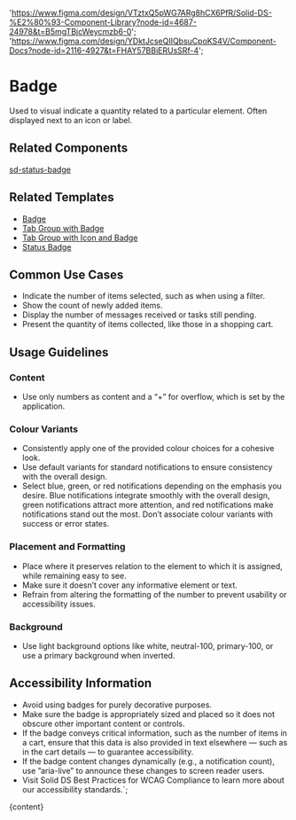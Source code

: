 

  'https://www.figma.com/design/VTztxQ5pWG7ARg8hCX6PfR/Solid-DS-%E2%80%93-Component-Library?node-id=4687-24978&t=B5mgTBjcWeycmzb6-0';
  'https://www.figma.com/design/YDktJcseQIIQbsuCpoKS4V/Component-Docs?node-id=2116-4927&t=FHAY57BBiERUsSRf-4';

# Badge

Used to visual indicate a quantity related to a particular element. Often displayed next to an icon or label.

<DefaultStory />

<DocumentationLinks storybookLink="${storybookLink}" figmaLibrary="${figmaLibrary}" figmaDocs="${figmaDocs}" />

## Related Components

[sd-status-badge](/?path=/docs/styles-sd-status-badge--docs)

## Related Templates

- [Badge](/?path=/docs/templates-badge--docs)
- [Tab Group with Badge](/?path=/docs/templates-tab-group--docs#tab%20group%20with%20badge)
- [Tab Group with Icon and Badge](/?path=/docs/templates-tab-group--docs#tab%20group%20with%20icon%20and%20badge)
- [Status Badge](/?path=/docs/templates-status-badge--docs)

## Common Use Cases

- Indicate the number of items selected, such as when using a filter.
- Show the count of newly added items.
- Display the number of messages received or tasks still pending.
- Present the quantity of items collected, like those in a shopping cart.

## Usage Guidelines

### Content

- Use only numbers as content and a “+” for overflow, which is set by the application.

### Colour Variants

- Consistently apply one of the provided colour choices for a cohesive look.
- Use default variants for standard notifications to ensure consistency with the overall design.
- Select blue, green, or red notifications depending on the emphasis you desire. Blue notifications integrate smoothly with the overall design, green notifications attract more attention, and red notifications make notifications stand out the most. Don’t associate colour variants with success or error states.

### Placement and Formatting

- Place where it preserves relation to the element to which it is assigned, while remaining easy to see.
- Make sure it doesn’t cover any informative element or text.
- Refrain from altering the formatting of the number to prevent usability or accessibility issues.

### Background

- Use light background options like white, neutral-100, primary-100, or use a primary background when inverted.

## Accessibility Information

- Avoid using badges for purely decorative purposes.
- Make sure the badge is appropriately sized and placed so it does not obscure other important content or controls.
- If the badge conveys critical information, such as the number of items in a cart, ensure that this data is also provided in text elsewhere — such as in the cart details — to guarantee accessibility.
- If the badge content changes dynamically (e.g., a notification count), use ”aria-live” to announce these changes to screen reader users.
- Visit <sd-link href="https://www.figma.com/design/YDktJcseQIIQbsuCpoKS4V/Component-Docs?node-id=10708-5011&t=Z1FxSGWkmXG5r5sw-4" target="_blank">Solid DS Best Practices for WCAG Compliance</sd-link> to learn more about our accessibility standards.`;

<Meta title="Components/sd-badge/Overview" />

<OverviewFormatter story={BadgeStories.Default}>{content}</OverviewFormatter>
